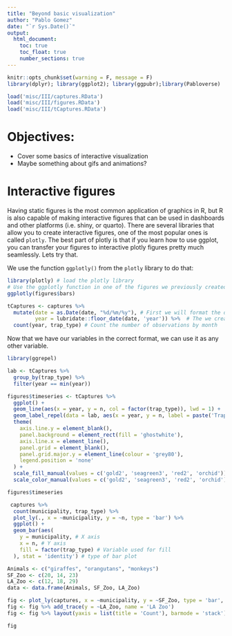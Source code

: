 ```yaml
---
title: "Beyond basic visualization"
author: "Pablo Gomez"
date: "`r Sys.Date()`"
output:
  html_document:
    toc: true
    toc_float: true
    number_sections: true
---
```


```r
knitr::opts_chunk$set(warning = F, message = F)
library(dplyr); library(ggplot2); library(ggpubr);library(Pabloverse)
```

```r
load('misc/III/captures.RData')
load('misc/III/figures.RData')
load('misc/III/tCaptures.RData')
```

# Objectives:

  - Cover some basics of interactive visualization
  - Maybe something about gifs and animations?

# Interactive figures

Having static figures is the most common application of graphics in R, but R is also capable of making interactive figures that can be used in dashboards and other platforms (i.e. shiny, or quarto). There are several libraries that allow you to create interactive figures, one of the most popular ones is called `plotly`. The best part of plotly is that if you learn how to use ggplot, you can transfer your figures to interactive plotly figures pretty much seamlessly. Lets try that.  

We use the function `ggplotly()` from the `plotly` library to do that:

```r
library(plotly) # load the plotly library
# Use the ggplotly function in one of the figures we previously created:
ggplotly(figures$bars)
```


```r
tCaptures <- captures %>% 
  mutate(date = as.Date(date, "%d/%m/%y"), # First we will format the date
         year = lubridate::floor_date(date, 'year')) %>%  # The we create a variable formatting the date as month of the year
  count(year, trap_type) # Count the number of observations by month
```

Now that we have our variables in the correct format, we can use it as any other variable.

```r
library(ggrepel)

lab <- tCaptures %>% 
  group_by(trap_type) %>% 
  filter(year == min(year))

figures$timeseries <- tCaptures %>% 
  ggplot() +
  geom_line(aes(x = year, y = n, col = factor(trap_type)), lwd = 1) +
  geom_label_repel(data = lab, aes(x = year, y = n, label = paste('Trap \n type: ', trap_type), fill = factor(trap_type)), alpha = 0.6, size = 3) +
  theme(
    axis.line.y = element_blank(),
    panel.background = element_rect(fill = 'ghostwhite'),
    axis.line.x = element_line(),
    panel.grid = element_blank(),
    panel.grid.major.y = element_line(colour = 'grey80'),
    legend.position = 'none'
  ) +
  scale_fill_manual(values = c('gold2', 'seagreen3', 'red2', 'orchid')) +
  scale_color_manual(values = c('gold2', 'seagreen3', 'red2', 'orchid'))

figures$timeseries
```

```r
 captures %>% 
  count(municipality, trap_type) %>% 
  plot_ly(., x = ~municipality, y = ~n, type = 'bar') %>% 
  ggplot() +
  geom_bar(aes(
    y = municipality, # X axis
    x = n, # Y axis
    fill = factor(trap_type) # Variable used for fill
  ), stat = 'identity') # type of bar plot

Animals <- c("giraffes", "orangutans", "monkeys")
SF_Zoo <- c(20, 14, 23)
LA_Zoo <- c(12, 18, 29)
data <- data.frame(Animals, SF_Zoo, LA_Zoo)

fig <- plot_ly(captures, x = ~municipality, y = ~SF_Zoo, type = 'bar', name = 'SF Zoo')
fig <- fig %>% add_trace(y = ~LA_Zoo, name = 'LA Zoo')
fig <- fig %>% layout(yaxis = list(title = 'Count'), barmode = 'stack')

fig
```

